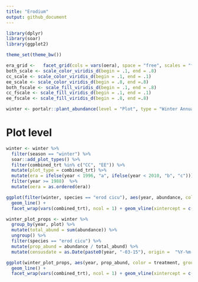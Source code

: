 ```yaml
---
title: "Erodium"
output: github_document
---
```

```r
library(dplyr)
library(soar)
library(ggplot2)

theme_set(theme_bw())

era_grid <-   facet_grid(cols = vars(oera), space = "free", scales = "free_x")
both_scale <- scale_color_viridis_d(begin = .1, end = .8)
cc_scale <- scale_color_viridis_d(begin = .1, end = .1)
ee_scale <- scale_color_viridis_d(begin = .8, end =.8)
both_fscale <- scale_fill_viridis_d(begin = .1, end = .8)
cc_fscale <- scale_fill_viridis_d(begin = .1, end = .1)
ee_fscale <- scale_fill_viridis_d(begin = .8, end =.8)

winter <- portalr::plant_abundance(level = "Plot", type = "Winter Annuals", length = "all")

```

# Plot level

```r
winter <- winter %>%
  filter(season == "winter") %>%
  soar::add_plot_types() %>%
  filter(combined_trt %in% c("CC", "EE")) %>%
  mutate(plot_type = combined_trt) %>%
  mutate(era = ifelse(year < 1996, "a", ifelse(year < 2010, "b", "c"))) %>%
  filter(year >= 1988)  %>%
  mutate(oera = as.ordered(era))

ggplot(filter(winter, species == "erod cicu"), aes(year, abundance, color = treatment, group = plot)) +
  geom_line() +
  facet_wrap(vars(combined_trt), ncol = 1) + geom_vline(xintercept = c(1996, 2010)) + both_scale

winter_plot_props <- winter %>%
  group_by(year, plot) %>%
  mutate(total_abund = sum(abundance)) %>%
  ungroup() %>%
  filter(species == "erod cicu") %>%
  mutate(prop_abund = abundance / total_abund) %>%
  mutate(censusdate = as.Date(paste0(year, "-03-15"), origin =  "%Y-%m-%d"))

ggplot(winter_plot_props, aes(year, prop_abund, color = treatment, group = plot)) +
  geom_line() +
  facet_wrap(vars(combined_trt), ncol = 1) + geom_vline(xintercept = c(1996, 2010)) + both_scale

```
